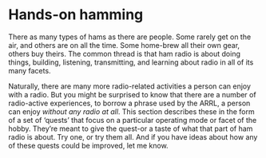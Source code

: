 # Hands-on hamming

There as many types of hams as there are people.
Some rarely get on the air, and others are on all the time.
Some home-brew all their own gear, others buy theirs.
The common thread is that ham radio is about doing things, building, listening, transmitting, and learning about radio in all of its many facets.

Naturally, there are many more radio-related activities a person can enjoy with a radio.
But you might be surprised to know that there are a number of radio-active experiences, to borrow a phrase used by the ARRL, a person can enjoy *without any radio at all*.
This section describes these in the form of a set of 'quests' that focus on a particular operating mode or facet of the hobby.
They're meant to give the quest-or a taste of what that part of ham radio is about.
Try one, or try them all.
And if you have ideas about how any of these quests could be improved, let me know.
